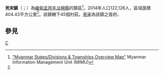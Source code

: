 {{Infobox settlement
|name =羌宋鎮
|native_name = {{lang|my|ချောင်းဆုံမြို့နယ်}}
|settlement_type = [[毛淡棉縣|毛淡棉縣]]鎮區
|image_skyline = Ywalut, Chaungzon.jpg
|image_map = 
|mapsize = 150px
|map_caption = 
|pushpin_label_position = bottom
|pushpin_map = Burma
|pushpin_map_caption = 羌宋鎮在緬甸的位置
|seat = [[羌宋|羌宋]]
|seat_type = 首府
|subdivision_type = 國家
|subdivision_name = {{flag|Burma}}
|subdivision_type1 = [[缅甸行政区划|省]]
|subdivision_name1 = [[孟邦|孟邦]]
|subdivision_type2 = [[縣_(緬甸)|縣]]
|subdivision_name2 = [[毛淡棉縣|毛淡棉縣]]
|area_total_km2 = 404.43
|population_footnotes =<ref name="citypopulation">[http://www.citypopulation.de/php/myanmar-admin.php MYANMAR: Administrative Division]. Citypopulation. 2015-12-06</ref>
|population = 122,126
|population_as_of = 2014
|population_density_km2 = 301.97
|coordinates = {{coord|16|23|20|N|97|32|11|E|display=inline}}
|elevation_ft = 25
|elevation_m = 
|timezone = [[Myanmar_Standard_Time|MST]]
|utc_offset = +6:30
|website =
}}

'''羌宋鎮'''（{{lang-my|ချောင်းဆုံမြို့နယ်}}；{{lang-en|Chaungzon Township}}）為[[緬甸|緬甸]][[孟邦|孟邦]][[毛淡棉縣|毛淡棉縣]]的鎮區<ref name="MIMU001">[http://www.burmalibrary.org/docs6/MIMU001_A3_SD%20&%20Township%20Overview.pdf "Myanmar States/Divisions & Townships Overview Map"] {{Wayback|url=http://www.burmalibrary.org/docs6/MIMU001_A3_SD%20%26%20Township%20Overview.pdf |date=20101203160828 }} Myanmar Information Management Unit (MIMU)</ref>。2014年人口122,126人，區域面積404.43平方公里<ref name=citypopulation/>。該鎮轄下45個村莊。[[羌宋|羌宋]]為該鎮之首府。

==參見==
{{Reflist}}

{{孟邦行政區劃|state=collapsed}}

[[Category:孟邦鎮區|C]]

{{Burma-geo-stub}}